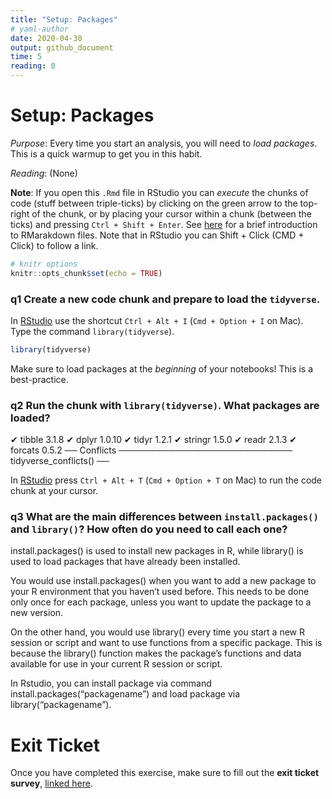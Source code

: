 ```yaml
---
title: "Setup: Packages"
# yaml-author
date: 2020-04-30
output: github_document
time: 5
reading: 0
---
```


# Setup: Packages

*Purpose*: Every time you start an analysis, you will need to *load packages*.
This is a quick warmup to get you in this habit.

*Reading*: (None)

**Note**: If you open this `.Rmd` file in RStudio you can *execute* the chunks of code (stuff between triple-ticks) by clicking on the green arrow to the top-right of the chunk, or by placing your cursor within a chunk (between the ticks) and pressing `Ctrl + Shift + Enter`. See [here](https://rmarkdown.rstudio.com/authoring_quick_tour.html) for a brief introduction to RMarakdown files. Note that in RStudio you can Shift + Click (CMD + Click) to follow a link.

```r
# knitr options
knitr::opts_chunk$set(echo = TRUE)
```

### __q1__ Create a new code chunk and prepare to load the `tidyverse`.

In [RStudio](https://bookdown.org/yihui/rmarkdown/r-code.html) use the shortcut
`Ctrl + Alt + I` (`Cmd + Option + I` on Mac). Type the command
`library(tidyverse`).
```r
library(tidyverse)
```


Make sure to load packages at the *beginning* of your notebooks! This is a
best-practice.

### __q2__ Run the chunk with `library(tidyverse)`. What packages are loaded?


✔ tibble  3.1.8      ✔ dplyr   1.0.10
✔ tidyr   1.2.1      ✔ stringr 1.5.0 
✔ readr   2.1.3      ✔ forcats 0.5.2 ── Conflicts ──────────────────────────── tidyverse_conflicts() ──

In
[RStudio](https://support.rstudio.com/hc/en-us/articles/200711853-Keyboard-Shortcuts)
press `Ctrl + Alt + T` (`Cmd + Option + T` on Mac) to run the code chunk at your
cursor.


### __q3__ What are the main differences between `install.packages()` and `library()`? How often do you need to call each one?

install.packages() is used to install new packages in R, while library() is used to load packages that have already been installed.

You would use install.packages() when you want to add a new package to your R environment that you haven't used before. This needs to be done only once for each package, unless you want to update the package to a new version.

On the other hand, you would use library() every time you start a new R session or script and want to use functions from a specific package. This is because the library() function makes the package's functions and data available for use in your current R session or script.

In Rstudio, you can install package via command install.packages("packagename") and load package via library("packagename").

<!-- include-exit-ticket -->
# Exit Ticket
<!-- -------------------------------------------------- -->

Once you have completed this exercise, make sure to fill out the **exit ticket survey**, [linked here](https://docs.google.com/forms/d/e/1FAIpQLSeuq2LFIwWcm05e8-JU84A3irdEL7JkXhMq5Xtoalib36LFHw/viewform?usp=pp_url&entry.693978880=e-setup01-packages-assignment.Rmd).
